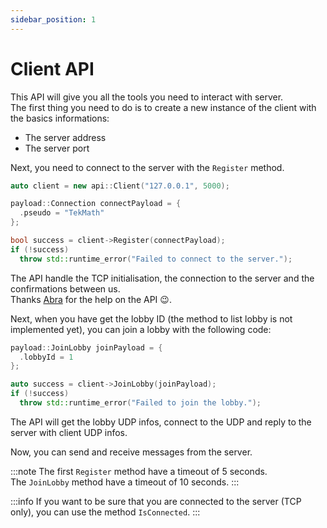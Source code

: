 ```yaml
---
sidebar_position: 1
---
```


# Client API

This API will give you all the tools you need to interact with server.\
The first thing you need to do is to create a new instance of the client with the basics informations:
- The server address
- The server port

Next, you need to connect to the server with the `Register` method.

```cpp
auto client = new api::Client("127.0.0.1", 5000);

payload::Connection connectPayload = {
  .pseudo = "TekMath"
};

bool success = client->Register(connectPayload);
if (!success)
  throw std::runtime_error("Failed to connect to the server.");
```

The API handle the TCP initialisation, the connection to the server and the confirmations between us.\
Thanks [Abra](/docs/sdk/abra) for the help on the API 😉.

Next, when you have get the lobby ID (the method to list lobby is not implemented yet), you can join a lobby with the following code:

```cpp
payload::JoinLobby joinPayload = {
  .lobbyId = 1
};

auto success = client->JoinLobby(joinPayload);
if (!success)
  throw std::runtime_error("Failed to join the lobby.");
```

The API will get the lobby UDP infos, connect to the UDP and reply to the server with client UDP infos.

Now, you can send and receive messages from the server.

:::note
The first `Register` method have a timeout of 5 seconds.\
The `JoinLobby` method have a timeout of 10 seconds.
:::

:::info
If you want to be sure that you are connected to the server (TCP only), you can use the method `IsConnected`.
:::
